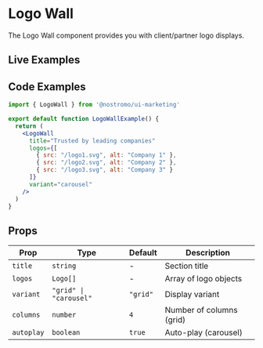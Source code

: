
# Logo Wall

The Logo Wall component provides you with client/partner logo displays.

## Live Examples

<StorybookEmbed story="components-logowall--default" />

<StorybookEmbed story="components-logowall--carousel" />

<StorybookEmbed story="components-logowall--grid" />

## Code Examples

```jsx
import { LogoWall } from '@nostromo/ui-marketing'

export default function LogoWallExample() {
  return (
    <LogoWall
      title="Trusted by leading companies"
      logos={[
        { src: "/logo1.svg", alt: "Company 1" },
        { src: "/logo2.svg", alt: "Company 2" },
        { src: "/logo3.svg", alt: "Company 3" }
      ]}
      variant="carousel"
    />
  )
}
```

## Props

| Prop | Type | Default | Description |
|------|------|---------|-------------|
| `title` | `string` | - | Section title |
| `logos` | `Logo[]` | - | Array of logo objects |
| `variant` | `"grid" \| "carousel"` | `"grid"` | Display variant |
| `columns` | `number` | `4` | Number of columns (grid) |
| `autoplay` | `boolean` | `true` | Auto-play (carousel) |
